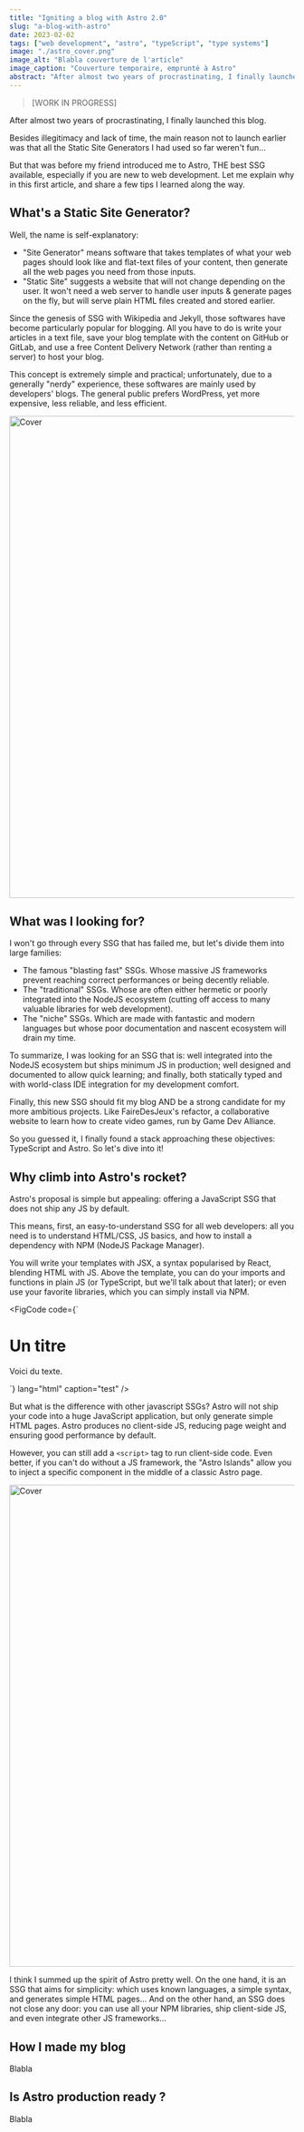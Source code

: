 ```yaml
---
title: "Igniting a blog with Astro 2.0"
slug: "a-blog-with-astro"
date: 2023-02-02
tags: ["web development", "astro", "typeScript", "type systems"]
image: "./astro_cover.png"
image_alt: "Blabla couverture de l'article"
image_caption: "Couverture temporaire, emprunté à Astro"
abstract: "After almost two years of procrastinating, I finally launched a blog. In this first article, I share my thoughts on Astro: THE best SSG available, especially if you are new to web development..."
---
```



> [WORK IN PROGRESS]

After almost two years of procrastinating, I finally launched this blog.

Besides illegitimacy and lack of time, the main reason not to launch earlier was that all the <LinkInline to="https://en.wikipedia.org/wiki/Static_site_generator">Static Site Generators</LinkInline> I had used so far weren't fun...

But that was before my friend <GithubInline user="3019731" /> introduced me to <LinkInline to="https://astro.build/">Astro</LinkInline>, THE best SSG available, especially if you are new to web development. Let me explain why in this first article, and share a few tips I learned along the way.

## What's a Static Site Generator?

Well, the name is self-explanatory:

- "Site Generator" means software that takes templates of what your web pages should look like and flat-text files of your content, then generate all the web pages you need from those inputs.
- "Static Site" suggests a website that will not change depending on the user. It won't need a web server to handle user inputs & generate pages on the fly, but will serve plain HTML files created and stored earlier.

Since the genesis of SSG with <LinkInline to="https://en.wikipedia.org/">Wikipedia</LinkInline> and <LinkInline to="https://jekyllrb.com/">Jekyll</LinkInline>, those softwares have become particularly popular for blogging. All you have to do is write your articles in a text file, save your blog template with the content on <LinkInline to="https://en.wikipedia.org/">GitHub</LinkInline> or <LinkInline to="https://en.wikipedia.org/">GitLab</LinkInline>, and use a free <LinkInline to="https://en.wikipedia.org/wiki/Content_delivery_network">Content Delivery Network</LinkInline> (rather than renting a server) to host your blog.

This concept is extremely simple and practical; unfortunately, due to a generally "nerdy" experience, these softwares are mainly used by developers' blogs. The general public prefers <LinkInline to="https://wordpress.com/">WordPress</LinkInline>, yet more expensive, less reliable, and less efficient.

<Image
  src={Image1}
  width="1500"
  height="850"
  class="object-fit mb-6 aspect-video w-full rounded-lg"
  alt="Cover"
/>

## What was I looking for?

I won't go through every SSG that has failed me, but let's divide them into large families:

- The famous "blasting fast" SSGs. Whose massive JS frameworks prevent reaching correct performances or being decently reliable.
- The "traditional" SSGs. Whose are often either hermetic or poorly integrated into the NodeJS ecosystem (cutting off access to many valuable libraries for web development).
- The "niche" SSGs. Which are made with fantastic and modern languages but whose poor documentation and nascent ecosystem will drain my time.

To summarize, I was looking for an SSG that is: well integrated into the NodeJS ecosystem but ships minimum JS in production; well designed and documented to allow quick learning; and finally, both statically typed and with world-class IDE integration for my development comfort.

Finally, this new SSG should fit my blog AND be a strong candidate for my more ambitious projects. Like <LinkInline to="https://fairedesjeux.fr//">FaireDesJeux</LinkInline>'s refactor, a collaborative website to learn how to create video games, run by <LinkInline to="https://gamedevalliance.fr/">Game Dev Alliance</LinkInline>.

So you guessed it, I finally found a stack approaching these objectives: <LinkInline to="https://www.typescriptlang.org/">TypeScript</LinkInline> and <LinkInline to="https://astro.build/">Astro</LinkInline>. So let's dive into it!

## Why climb into Astro's rocket?

Astro's proposal is simple but appealing: offering a JavaScript SSG that does not ship any JS by default.

This means, first, an easy-to-understand SSG for all web developers: all you need is to understand HTML/CSS, JS basics, and how to install a dependency with NPM (NodeJS Package Manager).

You will write your templates with JSX, a syntax popularised by React, blending HTML with JS. Above the template, you can do your imports and functions in plain JS (or TypeScript, but we'll talk about that later); or even use your favorite libraries, which you can simply install via NPM.

<FigCode
  code={`  <div>
    <h1>Un titre</h1>
    <p>Voici du texte.</p>
  </div>`}
  lang="html"
  caption="test"
/>

But what is the difference with other javascript SSGs? Astro will not ship your code into a huge JavaScript application, but only generate simple HTML pages. Astro produces no client-side JS, reducing page weight and ensuring good performance by default.

However, you can still add a `<script>` tag to run client-side code. Even better, if you can't do without a JS framework, the "Astro Islands" allow you to inject a specific component in the middle of a classic Astro page.

<Image
  src={Image0}
  width="1500"
  height="850"
  class="object-fit mb-6 aspect-video w-full rounded-lg"
  alt="Cover"
/>

I think I summed up the spirit of Astro pretty well. On the one hand, it is an SSG that aims for simplicity: which uses known languages, a simple syntax, and generates simple HTML pages... And on the other hand, an SSG does not close any door: you can use all your NPM libraries, ship client-side JS, and even integrate other JS frameworks...

## How I made my blog

Blabla

## Is Astro production ready ?

Blabla
